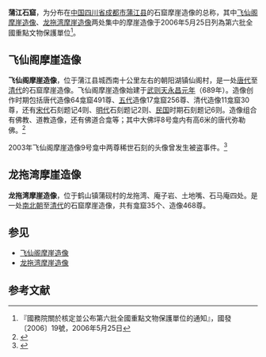 {{msg:四川省文物保護單位
|名稱 = 蒲江石窟
|編號 = 853
|圖片 = 
|級別 = 106
|分類 = 
|時代 = 南北朝至清
|地点 = [[四川省|四川省]][[蒲江縣|蒲江縣]]
|坐標 =
|登錄 = 2006年5月25日
}}
'''蒲江石窟'''，为分布在[[中国|中国]][[四川省|四川省]][[成都市|成都市]][[蒲江县|蒲江县]]的石窟摩崖造像的总称，其中[[飞仙阁摩崖造像|飞仙阁摩崖造像]]、[[龙拖湾摩崖造像|龙拖湾摩崖造像]]两处集中的摩崖造像于2006年5月25日列為第六批全國重點文物保護單位<ref>『國務院關於核定並公布第六批全國重點文物保護單位的通知』，國發〔2006〕19號，2006年5月25日</ref>。

==飞仙阁摩崖造像==
{{Main|飞仙阁摩崖造像}}
'''飞仙阁摩崖造像'''，位于蒲江县城西南十公里左右的朝阳湖镇仙阁村，是一处[[唐朝|唐代]]至[[清朝|清代]]的石窟摩崖造像。飞仙阁摩崖造像始建于[[武则天|武则天]][[永昌元年|永昌元年]]（689年）。造像创作时期包括唐代造像64龛窟491尊、[[五代|五代]]造像17龛窟256尊、清代造像11龛窟30尊，还有[[宋朝|宋代]]石刻题记4则、[[明朝|明代]]石刻题记2则、[[中華民國|民国]]时期石刻题记6则。造像组合有佛教、道教造像，还有佛道合龛等；其中大佛坪8号龛内有高6米的唐代弥勒佛。<ref>{{Cite book |author=国家文物局 |title=中国文物地图集（四川分册，上） |publisher=文物出版社 |location=北京 |year=2009}}</ref>

2003年飞仙阁摩崖造像9号龛中两尊稀世石刻的头像曾发生被盗事件。<ref>{{Cite web|url= http://sichuan.scol.com.cn/shxw/20030114/2003114145343.htm|title= 蒲江飞仙阁摩崖石刻千年佛头被盗|access-date= 2014-03-17|archive-date= 2005-03-22|archive-url= https://web.archive.org/web/20050322041207/http://sichuan.scol.com.cn/shxw/20030114/2003114145343.htm|dead-url= no}}</ref>

==龙拖湾摩崖造像==
{{Main|龙拖湾摩崖造像}}
'''龙拖湾摩崖造像'''，位于鹤山镇蒲砚村的龙拖湾、庵子岩、土地嘴、石马庵四处。是一处[[南北朝|南北朝]]至[[清朝|清代]]的石窟摩崖造像，共有龛窟35个、造像468尊。

==参见==
*[[飞仙阁摩崖造像|飞仙阁摩崖造像]]
*[[龙拖湾摩崖造像|龙拖湾摩崖造像]]

==参考文献==
{{reflist}}
{{四川全国重点文物保护单位}}